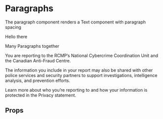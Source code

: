 
<Meta title="Paragraph" component={P} decorators={[ThemeDecorator]} />

# Paragraphs

The paragraph component renders a Text component with paragraph spacing

<Preview>
  <Story name="Single paragraph">
    <P>Hello there</P>
  </Story>
</Preview>

Many Paragraphs together

<Preview>
  <Story name="Many paragraph">
    <Stack spacing="4">
      <P>
        You are reporting to the RCMP’s National Cybercrime Coordination Unit
        and the Canadian Anti-Fraud Centre.
      </P>
      <P>
        The information you include in your report may also be shared with other
        police services and security partners to support investigations,
        intelligence analysis, and prevention efforts.
      </P>
      <P>
        Learn more about who you’re reporting to and how your information is
        protected in the Privacy statement.
      </P>
    </Stack>
  </Story>
</Preview>

## Props

<Props of={P} />

